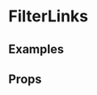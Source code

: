 
<Meta title="2 Pattern Library/Structure/Filter Links" component={FilterLinks} />

# FilterLinks
 


## Examples

<Preview>
    <Story name="Normal">
        <FilterLinks
            links={[
                {
                    url: "#1",
                    label: "All"
                },
                {
                    url: "#2",
                    label: "Where to stream"
                },
                {
                    url: "#3",
                    label: "Where to begin"
                },
                {
                    url: "#4",
                    label: "Five Things"
                }
            ]}
        />
    </Story>
</Preview>

## Props 

<Props of={FilterLinks} />